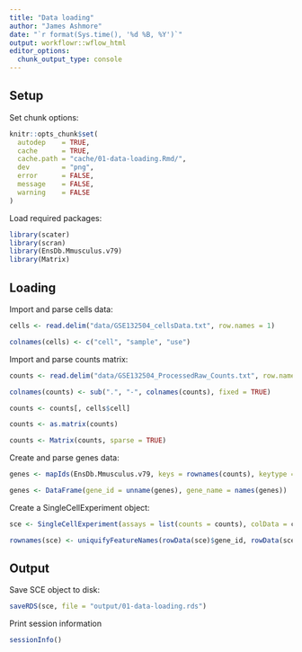 ```yaml
---
title: "Data loading"
author: "James Ashmore"
date: "`r format(Sys.time(), '%d %B, %Y')`"
output: workflowr::wflow_html
editor_options:
  chunk_output_type: console
---
```


## Setup

Set chunk options:

```r
knitr::opts_chunk$set(
  autodep    = TRUE,
  cache      = TRUE,
  cache.path = "cache/01-data-loading.Rmd/",
  dev        = "png",
  error      = FALSE,
  message    = FALSE,
  warning    = FALSE
)
```

Load required packages:

```r
library(scater)
library(scran)
library(EnsDb.Mmusculus.v79)
library(Matrix)
```

## Loading

Import and parse cells data:

```r
cells <- read.delim("data/GSE132504_cellsData.txt", row.names = 1)

colnames(cells) <- c("cell", "sample", "use")
```

Import and parse counts matrix:

```r
counts <- read.delim("data/GSE132504_ProcessedRaw_Counts.txt", row.names = 1)

colnames(counts) <- sub(".", "-", colnames(counts), fixed = TRUE)

counts <- counts[, cells$cell]

counts <- as.matrix(counts)

counts <- Matrix(counts, sparse = TRUE)
```

Create and parse genes data:

```r
genes <- mapIds(EnsDb.Mmusculus.v79, keys = rownames(counts), keytype = "SYMBOL", column = "GENEID")

genes <- DataFrame(gene_id = unname(genes), gene_name = names(genes))
```

Create a SingleCellExperiment object:

```r
sce <- SingleCellExperiment(assays = list(counts = counts), colData = cells, rowData = genes)

rownames(sce) <- uniquifyFeatureNames(rowData(sce)$gene_id, rowData(sce)$gene_name)
```

## Output

Save SCE object to disk:

```r
saveRDS(sce, file = "output/01-data-loading.rds")
```

Print session information

```r
sessionInfo()
```
